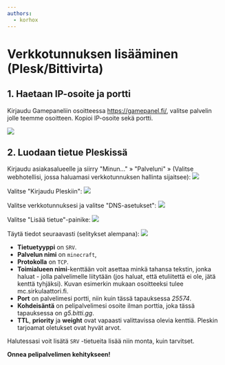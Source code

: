 ```yaml
---
authors:
  - korhox
---
```


# Verkkotunnuksen lisääminen (Plesk/Bittivirta)

## 1. Haetaan IP-osoite ja portti

Kirjaudu Gamepaneliin osoitteessa https://gamepanel.fi/, valitse palvelin jolle
teemme osoitteen. Kopioi IP-osoite sekä portti.

![](https://cdn.bittivirta.fi/docimg/crisp/image_1pifx1h.png)

## 2. Luodaan tietue Pleskissä

Kirjaudu asiakasalueelle ja siirry "Minun..." » "Palveluni" » (Valitse
webhotellisi, jossa haluamasi verkkotunnuksen hallinta sijaitsee):
![](https://cdn.bittivirta.fi/docimg/crisp/screenshot-2022-08-18-at-15472_1i5d2ku.png)

Valitse "Kirjaudu Pleskiin":
![](https://cdn.bittivirta.fi/docimg/crisp/screenshot-2022-08-18-at-17083_1cvd1xr.png)

Valitse verkkotunnuksesi ja valitse "DNS-asetukset":
![](https://cdn.bittivirta.fi/docimg/crisp/screenshot-2022-08-18-at-17111_142xl9q.png)

Valitse "Lisää tietue"-painike:
![](https://cdn.bittivirta.fi/docimg/crisp/screenshot-2022-08-18-at-17135_1l3n2hh.png)

Täytä tiedot seuraavasti (selitykset alempana):
![](https://cdn.bittivirta.fi/docimg/crisp/screenshot-2022-08-18-at-17182_d971ko.png)

-   **Tietuetyyppi** on `SRV`.
-   **Palvelun nimi** on `minecraft`,
-   **Protokolla** on `TCP`.
-   **Toimialueen nimi**-kenttään voit asettaa minkä tahansa tekstin, jonka
    haluat - jolla palvelimelle liitytään (jos haluat, että etuliitettä ei ole,
    jätä kenttä tyhjäksi). Kuvan esimerkin mukaan osoitteeksi tulee
    mc.sirkulaattori.fi.
-   **Port** on palvelimesi portti, niin kuin tässä tapauksessa _25574_.
-   **Kohdeisäntä** on pelipalvelimesi osoite ilman porttia, joka tässä
    tapauksessa on _g5.bitti.gg_.
-   **TTL**, **priority** ja **weight** ovat vapaasti valittavissa olevia
    kenttiä. Pleskin tarjoamat oletukset ovat hyvät arvot.

Halutessasi voit lisätä `SRV` -tietueita lisää niin monta, kuin tarvitset.

**Onnea pelipalvelimen kehitykseen!**
